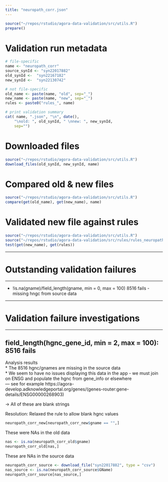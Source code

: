 ```yaml
---
title: "neuropath_corr.json"
---
```


```r
source("~/repos/rstudio/agora-data-validation/src/utils.R")
prepare()
```

# Validation run metadata
```r
# file-specific
name <- "neuropath_corr"
source_synId <- "syn22017882"
old_synId <-  "syn22167182" 
new_synId <-  "syn22130742" 

# not file-specific
old_name <- paste(name, "old", sep="_")
new_name <- paste(name, "new", sep="_")
rules <- paste0("rules_", name)

# print validation summary
cat( name, ".json", "\n", date(),
    "\nold: ", old_synId, " \nnew: ", new_synId,
    sep="")
```

# Downloaded files
```r
source("~/repos/rstudio/agora-data-validation/src/utils.R")
download_files(old_synId, new_synId, name)
```

# Compared old & new files
```r
source("~/repos/rstudio/agora-data-validation/src/utils.R")
compare(get(old_name), get(new_name), name)
```


# Validated new file against rules
```r
source("~/repos/rstudio/agora-data-validation/src/utils.R")
source("~/repos/rstudio/agora-data-validation/src/rules/rules_neuropath_corr.R")
test(get(new_name), get(rules))
```
***
# Outstanding validation failures
***
* !is.na(gname)/field_length(gname, min = 0, max = 100)
8516 fails - missing hngc from source data

***
# Validation failure investigations
***

## field_length(hgnc_gene_id, min = 2, max = 100): 8516 fails

Analysis results  
* The 8516 hgnc/gnames are missing in the source data  
* We seem to have no issues displaying this data in the app - we must join on ENSG and populate the hgnc from gene_info or elsewhere  
--- see for example https://agora-develop.adknowledgeportal.org/genes/(genes-router:gene-details/ENSG00000268903)   

-> All of these are blank strings

Resolution: Relaxed the rule to allow blank hgnc values

```r
neuropath_corr_new[neuropath_corr_new$gname == "",]
```
These were NAs in the old data

```r
nas <- is.na(neuropath_corr_old$gname)
neuropath_corr_old[nas,]
```
These are NAs in the source data

```r
neuropath_corr_source <- download_file("syn22017882", type = "csv")
nas_source <- is.na(neuropath_corr_source$GName)
neuropath_corr_source[nas_source,]
```




